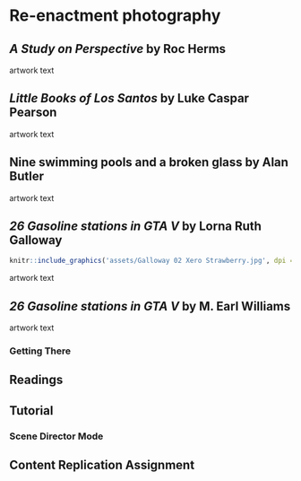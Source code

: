 # Re-enactment photography

## _A Study on Perspective_ by Roc Herms

artwork text

## _Little Books of Los Santos_ by Luke Caspar Pearson 

artwork text

## Nine swimming pools and a broken glass by Alan Butler

artwork text

## _26 Gasoline stations in GTA V_ by Lorna Ruth Galloway 
```r
knitr::include_graphics('assets/Galloway 02 Xero Strawberry.jpg', dpi = NA)
```
artwork text

## _26 Gasoline stations in GTA V_ by M. Earl Williams 

artwork text

### Getting There

## Readings

## Tutorial

### Scene Director Mode

## Content Replication Assignment
